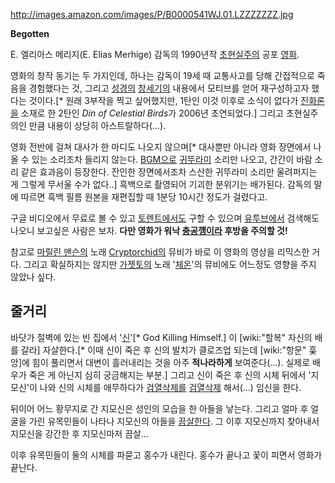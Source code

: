 http://images.amazon.com/images/P/B0000541WJ.01.LZZZZZZZ.jpg

'''Begotten'''

E. 엘리아스 메리지(E. Elias Merhige) 감독의 1990년작 [[초현실주의]] 공포 [[영화]]. 

영화의 창작 동기는 두 가지인데, 하나는 감독이 19세 때 교통사고를 당해 간접적으로 죽음을 경험했다는 것, 그리고 [[성경]]의 [[창세기]]의 내용에서 모티브를 얻어 재구성하고자 했다는 것이다.[* 원래 3부작을 찍고 싶어했지만, 1탄인 이것 이후로 소식이 없다가 [[진화론]]을 소재로 한 2탄인 ''Din of Celestial Birds''가 2006년 초연되었다.] 그리고 초현실주의인 만큼 내용이 상당히 아스트랄하다(...).

영화 전반에 걸쳐 대사가 한 마디도 나오지 않으며[* 대사뿐만 아니라 영화 장면에서 나올 수 있는 소리조차 들리지 않는다. [[BGM]]으로 [[귀뚜라미]] 소리만 나오고, 간간이 바람 소리 같은 효과음이 등장한다. 잔인한 장면에서조차 스산한 귀뚜라미 소리만 울려퍼지는 게 그렇게 무서울 수가 없다..] 흑백으로 촬영되어 기괴한 분위기는 배가된다. 감독의 말에 따르면 흑백 필름 원본을 재편집할 때 1분당 10시간 정도가 걸렸다고.

구글 비디오에서 무료로 볼 수 있고 [[토렌트]]에서도 구할 수 있으며 [[유투브]]에서 검색해도 나오니 보고싶은 사람은 보자. '''다만 영화가 워낙 [[충공깽]]이라 후방을 주의할 것!'''

참고로 [[마릴린 맨슨]]의 노래 [[Cryptorchid]]의 뮤비가 바로 이 영화의 영상을 리믹스한 거다. 그리고 확실하지는 않지만 [[가젯토]]의 노래 '[[체온]]'의 뮤비에도 어느정도 영향을 주지 않았나 싶다.


== 줄거리 ==

바닷가 절벽에 있는 빈 집에서 '[[신]]'[* God Killing Himself.] 이 [wiki:"할복" 자신의 배를 갈라] 자살한다.[* 이때 신이 죽은 후 신의 발치가 클로즈업 되는데 [wiki:"항문" 훚앙]에 힘이 풀리면서 대변이 흘러내리는 것을 아주 '''적나라하게''' 보여준다(...). 실제로 배우가 죽은 게 아닌지 심히 궁금해지는 부분.] 그리고 신이 죽은 후 신의 시체 뒤에서 '지모신'이 나와 신의 시체를 애무하다가 [[검열삭제]]를 [[검열삭제]] 해서(...) 임신을 한다.

뒤이어 어느 황무지로 간 지모신은 성인의 모습을 한 아들을 낳는다. 그리고 얼마 후 얼굴을 가린 유목민들이 나타나 지모신의 아들을 [[끔살]]한다. 그 이후 지모신까지 찾아내서 지모신을 강간한 후 지모신마저 끔살... 

이후 유목민들이 둘의 시체를 파묻고 홍수가 내린다. 홍수가 끝나고 꽃이 피면서 영화가 끝난다.
